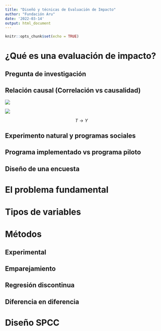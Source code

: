 ```yaml
---
title: "Diseñó y técnicas de Evaluación de Impacto"
author: "Fundación Aru"
date: '2022-03-14'
output: html_document
---
```


```r
knitr::opts_chunk$set(echo = TRUE)
```

# ¿Qué es una evaluación de impacto?

## Pregunta de investigación

## Relación causal (Correlación vs causalidad)

![](https://pbs.twimg.com/media/EjeX2tPWAAAs7TT.jpg)

![](https://www.sigesa.com/wp-content/uploads/2019/10/Artboard-16-copy-4-300x209.jpg)

$$T \rightarrow Y $$

## Experimento natural y programas sociales

## Programa implementado vs programa piloto

## Diseño de una encuesta

# El problema fundamental

# Tipos de variables

# Métodos

## Experimental

## Emparejamiento

## Regresión discontinua

## Diferencia en diferencia

# Diseño SPCC